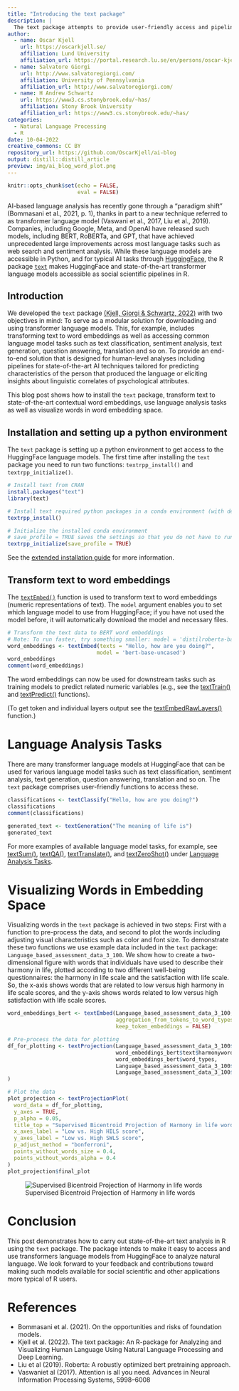 ```yaml
---
title: "Introducing the text package"
description: |
  The text package attempts to provide user-friendly access and pipelines to HuggingFace's transformer language models in R.
author:
  - name: Oscar Kjell 
    url: https://oscarkjell.se/
    affiliation: Lund University
    affiliation_url: https://portal.research.lu.se/en/persons/oscar-kjell
  - name: Salvatore Giorgi 
    url: http://www.salvatoregiorgi.com/
    affiliation: University of Pennsylvania
    affiliation_url: http://www.salvatoregiorgi.com/
  - name: H Andrew Schwartz  
    url: https://www3.cs.stonybrook.edu/~has/
    affiliation: Stony Brook University
    affiliation_url: https://www3.cs.stonybrook.edu/~has/
categories:
  - Natural Language Processing
  - R
date: 10-04-2022
creative_commons: CC BY
repository_url: https://github.com/OscarKjell/ai-blog
output: distill::distill_article
preview: img/ai_blog_word_plot.png
---
```


```r
knitr::opts_chunk$set(echo = FALSE,
                      eval = FALSE)
```

AI-based language analysis has recently gone through a “paradigm shift” (Bommasani et al., 2021, p. 1), thanks in part to a new technique referred to as transformer language model (Vaswani et al., 2017, Liu et al., 2019). Companies, including Google, Meta, and OpenAI have released such models, including BERT, RoBERTa, and GPT, that have achieved unprecedented large improvements across most language tasks such as web search and sentiment analysis. While these language models are accessible in Python, and for typical AI tasks through [HuggingFace](https://huggingface.co/), the R package [`text`](http://r-text.org/) makes HuggingFace and state-of-the-art transformer language models accessible as social scientific pipelines in R.


## Introduction

We developed the `text` package [(Kjell, Giorgi & Schwartz, 2022)](https://psyarxiv.com/293kt) with two objectives in mind: 
To serve as a modular solution for downloading and using transformer language models. This, for example, includes transforming text to word embeddings as well as accessing common language model tasks such as text classification, sentiment analysis, text generation, question answering, translation and so on. 
To provide an end-to-end solution that is designed for human-level analyses including pipelines for state-of-the-art AI techniques tailored for predicting characteristics of the person that produced the language or eliciting insights about linguistic correlates of psychological attributes.

This blog post shows how to install the `text` package, transform text to state-of-the-art contextual word embeddings, use language analysis tasks as well as visualize words in word embedding space.  

## Installation and setting up a python environment
The `text` package is setting up a python environment to get access to the HuggingFace language models. The first time after installing the `text` package you need to run two functions: `textrpp_install()` and `textrpp_initialize()`.  

```r
# Install text from CRAN
install.packages("text")
library(text)

# Install text required python packages in a conda environment (with defaults)
textrpp_install()

# Initialize the installed conda environment
# save_profile = TRUE saves the settings so that you do not have to run textrpp_initialize() again after restarting R
textrpp_initialize(save_profile = TRUE)
```


See the [extended installation guide](https://www.r-text.org/articles/huggingface_in_r_extended_installation_guide.html) for more information.

## Transform text to word embeddings
The [`textEmbed()`](https://www.r-text.org/reference/textEmbed.html) function is used to transform text to word embeddings (numeric representations of text). The `model` argument enables you to set which language model to use from HuggingFace; if you have not used the model before, it will automatically download the model and necessary files.

```r
# Transform the text data to BERT word embeddings
# Note: To run faster, try something smaller: model = 'distilroberta-base'.
word_embeddings <- textEmbed(texts = "Hello, how are you doing?",
                            model = 'bert-base-uncased')
word_embeddings
comment(word_embeddings)

```

The word embeddings can now be used for downstream tasks such as training models to predict related numeric variables (e.g., see the [textTrain()](https://www.r-text.org/reference/textTrain.html) and [textPredict()](https://www.r-text.org/reference/textPredict.html) functions).
  
(To get token and individual layers output see the [textEmbedRawLayers()](https://www.r-text.org/reference/textEmbedRawLayers.html) function.)


# Language Analysis Tasks
There are many transformer language models at HuggingFace that can be used for various language model tasks such as text classification, sentiment analysis, text generation, question answering, translation and so on. The `text` package comprises user-friendly functions to access these.  

```r
classifications <- textClassify("Hello, how are you doing?")
classifications
comment(classifications)
```


```r
generated_text <- textGeneration("The meaning of life is")
generated_text

```

For more examples of available language model tasks, for example, see [textSum()](https://www.r-text.org/reference/textSum.html), [textQA()](https://www.r-text.org/reference/textQA.html), [textTranslate()](https://www.r-text.org/reference/textTranslate.html), and [textZeroShot()](https://www.r-text.org/reference/textZeroShot.html) under [Language Analysis Tasks](https://www.r-text.org/reference/index.html).


# Visualizing Words in Embedding Space
Visualizing words in the `text` package is achieved in two steps: First with a function to pre-process the data, and second to plot the words including adjusting visual characteristics such as color and font size. 
To demonstrate these two functions we use example data included in the `text` package: `Language_based_assessment_data_3_100`. We show how to create a two-dimensional figure with words that individuals have used to describe their harmony in life, plotted according to two different well-being questionnaires: the harmony in life scale and the satisfaction with life scale. So, the x-axis shows words that are related to low versus high harmony in life scale scores, and the y-axis shows words related to low versus high satisfaction with life scale scores.

```r
word_embeddings_bert <- textEmbed(Language_based_assessment_data_3_100,
                                  aggregation_from_tokens_to_word_types = "mean",
                                  keep_token_embeddings = FALSE)

# Pre-process the data for plotting
df_for_plotting <- textProjection(Language_based_assessment_data_3_100$harmonywords, 
                                  word_embeddings_bert$text$harmonywords,
                                  word_embeddings_bert$word_types,
                                  Language_based_assessment_data_3_100$hilstotal, 
                                  Language_based_assessment_data_3_100$swlstotal
)

# Plot the data
plot_projection <- textProjectionPlot(
  word_data = df_for_plotting,
  y_axes = TRUE,
  p_alpha = 0.05,
  title_top = "Supervised Bicentroid Projection of Harmony in life words",
  x_axes_label = "Low vs. High HILS score",
  y_axes_label = "Low vs. High SWLS score",
  p_adjust_method = "bonferroni",
  points_without_words_size = 0.4,
  points_without_words_alpha = 0.4
)
plot_projection$final_plot

```

![Supervised Bicentroid Projection of Harmony in life words](img/ai_blog_word_plot.png)



# Conclusion
This post demonstrates how to carry out state-of-the-art text analysis in R using the `text` package. The package intends to make it easy to access and use transformers language models from HuggingFace to analyze natural language. We look forward to your feedback and contributions toward making such models available for social scientific and other applications more typical of R users. 


# References
- Bommasani et al. (2021). On the opportunities and risks of foundation models.
- Kjell et al. (2022). The text package: An R-package for Analyzing and Visualizing Human Language Using Natural Language Processing and Deep Learning.
- Liu et al (2019). Roberta: A robustly optimized bert pretraining approach.
- Vaswaniet al (2017). Attention is all you need. Advances in Neural Information Processing Systems, 5998–6008




